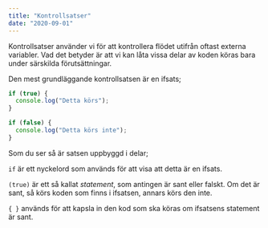 ```yaml
---
title: "Kontrollsatser"
date: "2020-09-01"
---
```


Kontrollsatser använder vi för att kontrollera flödet utifrån oftast externa variabler. Vad det betyder är att vi kan låta vissa delar av koden köras bara under särskilda förutsättningar.

Den mest grundläggande kontrollsatsen är en ifsats;

```javascript
if (true) {
  console.log("Detta körs");
}

if (false) {
  console.log("Detta körs inte");
}
```

Som du ser så är satsen uppbyggd i delar;

`if` är ett nyckelord som används för att visa att detta är en ifsats.

`(true)` är ett så kallat *statement*, som antingen är sant eller falskt. Om det är sant, så körs koden som finns i ifsatsen, annars körs den inte.

`{ }` används för att kapsla in den kod som ska köras om ifsatsens statement är sant.
